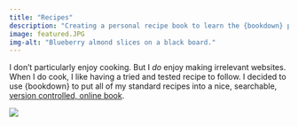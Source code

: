 ```yaml
---
title: "Recipes"
description: "Creating a personal recipe book to learn the {bookdown} package."
image: featured.JPG
img-alt: "Blueberry almond slices on a black board."
---
```


I don't particularly enjoy cooking. But I *do* enjoy making irrelevant websites. When I do cook, I like having a tried and tested recipe to follow. I decided to use {bookdown} to put all of my standard recipes into a nice, searchable, [version controlled, online book](https://statsrhian.github.io/recipes/).

![](featured.JPG){fig-alt="Blueberry almond slices on a black board."}
